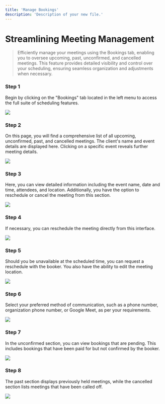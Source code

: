 ```yaml
---
title: 'Manage Bookings'
description: 'Description of your new file.'
---
```

# Streamlining Meeting Management

> Efficiently manage your meetings using the Bookings tab, enabling you to oversee upcoming, past, unconfirmed, and cancelled meetings. This feature provides detailed visibility and control over your scheduling, ensuring seamless organization and adjustments when necessary.

### Step 1

Begin by clicking on the "Bookings" tab located in the left menu to access the full suite of scheduling features.

<Frame><img src="/images/bookingsTab/image1.jpg" /></Frame>

### Step 2

On this page, you will find a comprehensive list of all upcoming, unconfirmed, past, and cancelled meetings. The client's name and event details are displayed here. Clicking on a specific event reveals further meeting details.

<Frame><img src="/images/bookingsTab/image2.jpg" /></Frame>

### Step 3

Here, you can view detailed information including the event name, date and time, attendees, and location. Additionally, you have the option to reschedule or cancel the meeting from this section.

<Frame><img src="/images/bookingsTab/image3.jpg" /></Frame>

### Step 4

If necessary, you can reschedule the meeting directly from this interface.

<Frame><img src="/images/bookingsTab/image4.jpg" /></Frame>

### Step 5

Should you be unavailable at the scheduled time, you can request a reschedule with the booker. You also have the ability to edit the meeting location.

<Frame><img src="/images/bookingsTab/image5.jpg" /></Frame>

### Step 6

Select your preferred method of communication, such as a phone number, organization phone number, or Google Meet, as per your requirements.

<Frame><img src="/images/bookingsTab/image6.jpg" /></Frame>

### Step 7

In the unconfirmed section, you can view bookings that are pending. This includes bookings that have been paid for but not confirmed by the booker.

<Frame><img src="/images/bookingsTab/image7.jpg" /></Frame>

### Step 8

The past section displays previously held meetings, while the cancelled section lists meetings that have been called off.

<Frame><img src="/images/bookingsTab/image8.jpg" /></Frame>

